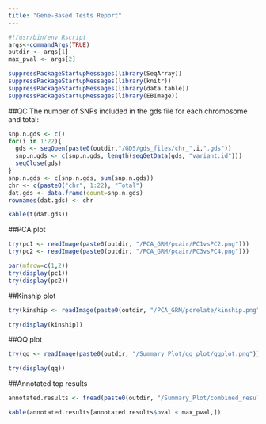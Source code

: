 ```yaml
---
title: "Gene-Based Tests Report"
---
```


```r
#!/usr/bin/env Rscript
args<-commandArgs(TRUE)
outdir <- args[1]
max_pval <- args[2]
```

```r
suppressPackageStartupMessages(library(SeqArray))
suppressPackageStartupMessages(library(knitr))
suppressPackageStartupMessages(library(data.table))
suppressPackageStartupMessages(library(EBImage))
```

##QC
The number of SNPs included in the gds file for each chromosome and total:
```r
snp.n.gds <- c()
for(i in 1:22){
  gds <- seqOpen(paste0(outdir,"/GDS/gds_files/chr_",i,".gds"))
  snp.n.gds <- c(snp.n.gds, length(seqGetData(gds, "variant.id")))
  seqClose(gds)
}
snp.n.gds <- c(snp.n.gds, sum(snp.n.gds))
chr <- c(paste0("chr", 1:22), "Total")
dat.gds <- data.frame(count=snp.n.gds)
rownames(dat.gds) <- chr
```
```r
kable(t(dat.gds))
```

##PCA plot
```r
try(pc1 <- readImage(paste0(outdir, "/PCA_GRM/pcair/PC1vsPC2.png")))
try(pc2 <- readImage(paste0(outdir, "/PCA_GRM/pcair/PC3vsPC4.png")))
```
```r
par(mfrow=c(1,2))
try(display(pc1))
try(display(pc2))
```

##Kinship plot
```r
try(kinship <- readImage(paste0(outdir, "/PCA_GRM/pcrelate/kinship.png")))
```
```r
try(display(kinship))
```

##QQ plot
```r
try(qq <- readImage(paste0(outdir, "/Summary_Plot/qq_plot/qqplot.png")))
```
```r
try(display(qq))
```

##Annotated top results
```r
annotated.results <- fread(paste0(outdir, "/Summary_Plot/combined_results/all_chr.csv"), header=T, stringsAsFactors=F)
```
```r
kable(annotated.results[annotated.results$pval < max_pval,])
```
